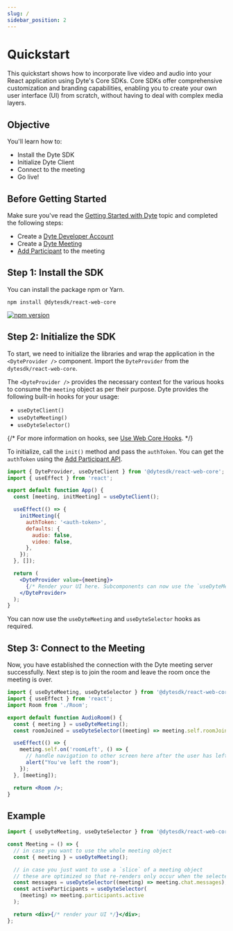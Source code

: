 ```yaml
---
slug: /
sidebar_position: 2
---
```


# Quickstart

This quickstart shows how to incorporate live video and audio into your React application using Dyte's Core SDKs. Core SDKs offer comprehensive customization and branding capabilities, enabling you to create your own user interface (UI) from scratch, without having to deal with complex media layers.

## Objective

You'll learn how to:

- Install the Dyte SDK
- Initialize Dyte Client
- Connect to the meeting
- Go live!

## Before Getting Started

Make sure you've read the [Getting Started with Dyte](/getting-started) topic
and completed the following steps:

- Create a [Dyte Developer Account](https://dev.dyte.io/)
- Create a [Dyte Meeting](/api/?v=v2#/operations/create_meeting)
- [Add Participant](/api/?v=v2#/operations/add_participant) to the meeting

## Step 1: Install the SDK

You can install the package npm or Yarn.

```shell npm2yarn
npm install @dytesdk/react-web-core
```

[![npm version](https://badge.fury.io/js/@dytesdk%2Freact-web-core.svg)](https://badge.fury.io/js/@dytesdk%2Freact-web-core)

## Step 2: Initialize the SDK

To start, we need to initialize the libraries and wrap the application in the `<DyteProvider />` component. Import the `DyteProvider` from the `dytesdk/react-web-core`.

The `<DyteProvider />` provides the necessary context for the various hooks to consume the `meeting` object as per their purpose. Dyte provides the following built-in hooks for your usage:

- `useDyteClient()`
- `useDyteMeeting()`
- `useDyteSelector()`

{/* For more information on hooks, see [Use Web Core Hooks](/react-ui-kit/using-hooks). */}

To initialize, call the `init()` method and pass the `authToken`. You can get the `authToken` using the [Add Participant API](/api#/operations/add_participant).

```jsx
import { DyteProvider, useDyteClient } from '@dytesdk/react-web-core';
import { useEffect } from 'react';

export default function App() {
  const [meeting, initMeeting] = useDyteClient();

  useEffect(() => {
    initMeeting({
      authToken: '<auth-token>',
      defaults: {
        audio: false,
        video: false,
      },
    });
  }, []);

  return (
    <DyteProvider value={meeting}>
      {/* Render your UI here. Subcomponents can now use the `useDyteMeeting` and `useDyteSelector` hooks */}
    </DyteProvider>
  );
}
```

You can now use the `useDyteMeeting` and `useDyteSelector` hooks as required.

## Step 3: Connect to the Meeting

Now, you have established the connection with the Dyte meeting server successfully. Next step is to join the room and leave the room once the meeting is over.

```jsx
import { useDyteMeeting, useDyteSelector } from '@dytesdk/react-web-core';
import { useEffect } from 'react';
import Room from './Room';

export default function AudioRoom() {
  const { meeting } = useDyteMeeting();
  const roomJoined = useDyteSelector((meeting) => meeting.self.roomJoined);

  useEffect(() => {
    meeting.self.on('roomLeft', () => {
      // handle navigation to other screen here after the user has left the room.
      alert("You've left the room");
    });
  }, [meeting]);

  return <Room />;
}
```

## Example

```jsx
import { useDyteMeeting, useDyteSelector } from '@dytesdk/react-web-core';

const Meeting = () => {
  // in case you want to use the whole meeting object
  const { meeting } = useDyteMeeting();

  // in case you just want to use a `slice` of a meeting object
  // these are optimized so that re-renders only occur when the selected slice changes
  const messages = useDyteSelector((meeting) => meeting.chat.messages);
  const activeParticipants = useDyteSelector(
    (meeting) => meeting.participants.active
  );

  return <div>{/* render your UI */}</div>;
};
```

<head>
  <title>React Web Core Quickstart</title>
</head>

